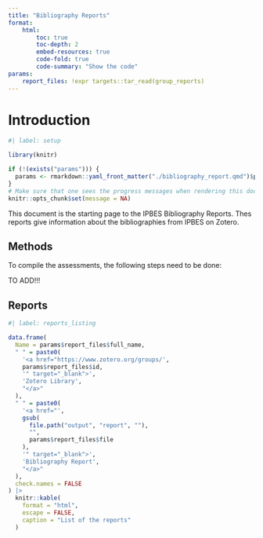 ```yaml
---
title: "Bibliography Reports"
format:
    html:
        toc: true
        toc-depth: 2
        embed-resources: true
        code-fold: true
        code-summary: "Show the code"
params:
    report_files: !expr targets::tar_read(group_reports)
---
```


# Introduction

```r
#| label: setup

library(knitr)

if (!(exists("params"))) {
  params <- rmarkdown::yaml_front_matter("./bibliography_report.qmd")$params
}
# Make sure that one sees the progress messages when rendering this document
knitr::opts_chunk$set(message = NA)

```

This document is the starting page to the IPBES Bibliography Reports. Thes reports give information about the bibliographies from IPBES on Zotero.

## Methods

To compile the assessments, the following steps need to be done:

TO ADD!!!

## Reports

```r
#| label: reports_listing

data.frame(
  Name = params$report_files$full_name,
  " " = paste0(
    '<a href="https://www.zotero.org/groups/',
    params$report_files$id,
    '" target="_blank">',
    'Zotero Library',
    "</a>"
  ),
  " " = paste0(
    '<a href="',
    gsub(
      file.path("output", "report", ""),
      "",
      params$report_files$file
    ),
    '" target="_blank">',
    'Bibliography Report',
    "</a>"
  ),
  check.names = FALSE
) |>
  knitr::kable(
    format = "html",
    escape = FALSE,
    caption = "List of the reports"
  )

```
